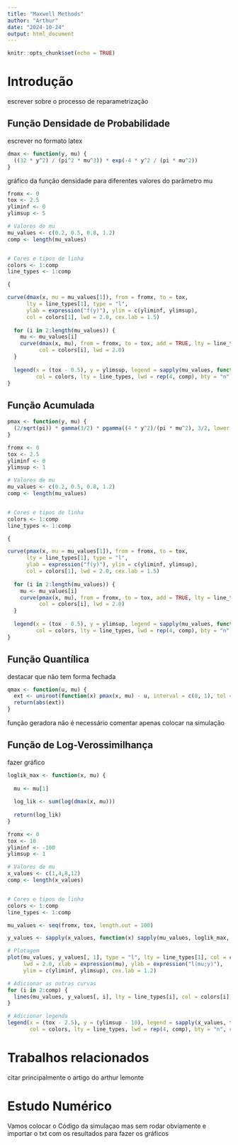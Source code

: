 ---
title: "Maxwell Methods"
author: "Arthur"
date: "2024-10-24"
output: html_document
---

```{r setup, include=FALSE}
knitr::opts_chunk$set(echo = TRUE)
```


# Introdução

escrever sobre o processo de reparametrização


## Função Densidade de Probabilidade 

escrever no formato latex
```{r}
dmax <- function(y, mu) {
  ((32 * y^2) / (pi^2 * mu^3)) * exp(-4 * y^2 / (pi * mu^2))
}
```

gráfico da função densidade para diferentes valores do parâmetro mu

```{r}
fromx <- 0
tox <- 2.5
yliminf <- 0
ylimsup <- 5

# Valores de mu
mu_values <- c(0.2, 0.5, 0.8, 1.2)
comp <- length(mu_values)


# Cores e tipos de linha
colors <- 1:comp
line_types <- 1:comp

{

curve(dmax(x, mu = mu_values[1]), from = fromx, to = tox, 
      lty = line_types[1], type = "l", 
      ylab = expression("f(y)"), ylim = c(yliminf, ylimsup), 
      col = colors[1], lwd = 2.0, cex.lab = 1.5)
  
  for (i in 2:length(mu_values)) {
    mu <- mu_values[i]
    curve(dmax(x, mu), from = fromx, to = tox, add = TRUE, lty = line_types[i], 
          col = colors[i], lwd = 2.0)
  }
  
  legend(x = (tox - 0.5), y = ylimsup, legend = sapply(mu_values, function(x) bquote(mu == .(x))),
         col = colors, lty = line_types, lwd = rep(4, comp), bty = "n", cex = 1.2)
}
```

## Função Acumulada

```{r}
pmax <- function(y, mu) {
  (2/sqrt(pi)) * gamma(3/2) * pgamma((4 * y^2)/(pi * mu^2), 3/2, lower.tail = TRUE)
}
```

```{r}

fromx <- 0
tox <- 2.5
yliminf <- 0
ylimsup <- 1

# Valores de mu
mu_values <- c(0.2, 0.5, 0.8, 1.2)
comp <- length(mu_values)


# Cores e tipos de linha
colors <- 1:comp
line_types <- 1:comp

{

curve(pmax(x, mu = mu_values[1]), from = fromx, to = tox, 
      lty = line_types[1], type = "l", 
      ylab = expression("f(y)"), ylim = c(yliminf, ylimsup), 
      col = colors[1], lwd = 2.0, cex.lab = 1.5)
  
  for (i in 2:length(mu_values)) {
    mu <- mu_values[i]
    curve(pmax(x, mu), from = fromx, to = tox, add = TRUE, lty = line_types[i], 
          col = colors[i], lwd = 2.0)
  }
  
  legend(x = (tox - 0.5), y = ylimsup, legend = sapply(mu_values, function(x) bquote(mu == .(x))),
         col = colors, lty = line_types, lwd = rep(4, comp), bty = "n", cex = 1.2)
}
```


## Função Quantílica

destacar que não tem forma fechada 

```{r}
qmax <- function(u, mu) {
  ext <- uniroot(function(x) pmax(x, mu) - u, interval = c(0, 1), tol = 1e-300, extendInt = "yes")$root
  return(abs(ext))
}
```

função geradora não é necessário comentar apenas colocar na simulação

## Função de Log-Verossimilhança

fazer gráfico
```{r}
loglik_max <- function(x, mu) {
  
  mu <- mu[1]  
  
  log_lik <- sum(log(dmax(x, mu)))
  
  return(log_lik)
}
```

```{r}
fromx <- 0
tox <- 10
yliminf <- -100
ylimsup <- 1

# Valores de mu
x_values <- c(1,4,8,12)
comp <- length(x_values)


# Cores e tipos de linha
colors <- 1:comp
line_types <- 1:comp

mu_values <- seq(fromx, tox, length.out = 100)

y_values <- sapply(x_values, function(x) sapply(mu_values, loglik_max, x = x))

# Plotagem
plot(mu_values, y_values[, 1], type = "l", lty = line_types[1], col = colors[1], 
     lwd = 2.0, xlab = expression(mu), ylab = expression("l(mu;y)"), 
     ylim = c(yliminf, ylimsup), cex.lab = 1.2)

# Adicionar as outras curvas
for (i in 2:comp) {
  lines(mu_values, y_values[, i], lty = line_types[i], col = colors[i], lwd = 2.0)
}

# Adicionar legenda
legend(x = (tox - 2.5), y = (ylimsup - 10), legend = sapply(x_values, function(x) bquote(x == .(x))),
       col = colors, lty = line_types, lwd = rep(4, comp), bty = "n", cex = 0.8)
```



# Trabalhos relacionados

citar principalmente o artigo do arthur lemonte

# Estudo Numérico
Vamos colocar o Código da simulaçao mas sem rodar obviamente e importar o txt com os resultados para fazer os gráficos
